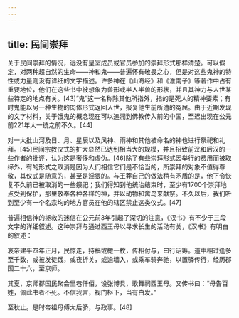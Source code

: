 ```yaml
---
---
---
```

title: 民间崇拜
---



关于民间崇拜的情况，远没有皇室成员或官员参加的崇拜形式那样清楚。可以假定，对两种超自然的生命——神和鬼——普遍怀有敬畏之心，但是对这些鬼神的特性或力量则没有详细的文字描述。许多神在《山海经》和《淮南子》等著作中占有重要地位，他们在这些书中被想象为兽形或半人半兽的形状，并且其神力与人世某些特定的地点有关。[43]“鬼”这一名称除其他所指外，指的是死人的精神要素；有时鬼能以另一种生物的肉体形式返回人世，报复他生前所遭的冤屈。由于近期发现的文字材料，关于饿鬼的概念现在可以追溯到佛教传入前的中国，至迟出现在公元前221年大一统之前不久。[44]

对一大批山河及日、月、星辰以及风神、雨神和其他被命名的神也进行祭祀和礼拜。[45]民间宗教仪式的扩大显然已达到相当大的规模，并且招致前汉和后汉的一些作者的批评，认为这是奢侈和虚伪。[46]除了有些崇拜形式因举行的费用而被取缔外，有的形式之取消是因为人们相信它们是不恰当的，所崇拜的对象不值得尊敬，其仪式是随意的，甚至是淫猥的。与王莽自己的做法稍有矛盾的是，他下令恢复不久前已被取消的一些祭祀；我们得知到他统治结束时，至少有1700个崇拜地点受到保护，那里敬奉各种各样的神，并以动物和禽鸟来献祭。不久以后，我们听到至少有一个名宗均的地方官员在他的辖区禁止这类仪式。[47]

普遍相信神的拯救的迷信在公元前3年引起了深切的注意，《汉书》有不少于三段文字的详细叙述。这种崇拜与通过西王母以寻求长生的活动有关，《汉书》有明白的叙述：

哀帝建平四年正月，民惊走，持稿或棷一枚，传相付与，曰行诏筹。道中相过逢多至千数，或被发徒践，或夜折关，或逾墙入，或乘车骑奔驰，以置驿传行，经历郡国二十六，至京师。



其夏，京师郡国民聚会里巷仟佰，设张博具，歌舞祠西王母。又传书曰：“母告百姓，佩此书者不死。不信我言，视门枢下，当有白发。”



至秋止。是时帝祖母傅太后骄，与政事。[48]